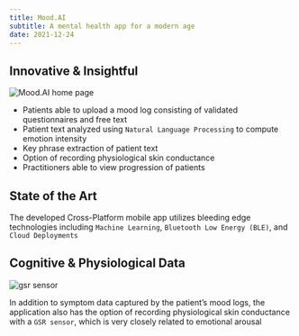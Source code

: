 ```yaml
---
title: Mood.AI
subtitle: A mental health app for a modern age
date: 2021-12-24
---
```


## Innovative & Insightful

<Image
  src="/projects/moodai/moodai-home.jpg"
  alt="Mood.AI home page"
  width={360}
  height={740}
  priority
/>

- Patients able to upload a mood log consisting of validated questionnaires and free text
- Patient text analyzed using `Natural Language Processing` to compute emotion intensity
- Key phrase extraction of patient text
- Option of recording physiological skin conductance
- Practitioners able to view progression of patients

## State of the Art

<AutoVideoPlayer
  width="360"
  height="740"
  src="https://res.cloudinary.com/djcduzmjx/video/upload/v1692835530/portfolio/projects/moodai/moodai-demo.mp4"
  type="video/mp4"
/>

The developed Cross-Platform mobile app utilizes bleeding edge technologies including `Machine Learning`, `Bluetooth Low Energy (BLE)`, and `Cloud Deployments`

## Cognitive & Physiological Data

<Image
  src="/projects/moodai/gsr.jpg"
  alt="gsr sensor"
  width={1280}
  height={720}
/>

In addition to symptom data captured by the patient’s mood logs, the application also has the option of recording physiological skin conductance with a `GSR sensor`, which is very closely related to emotional arousal
